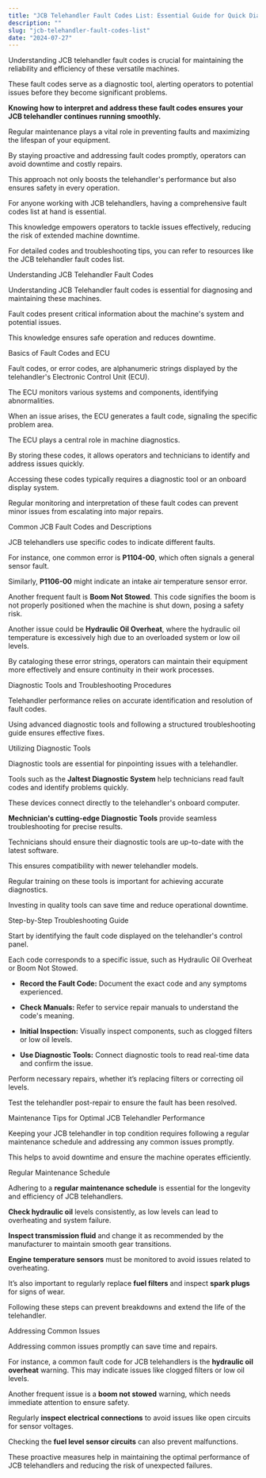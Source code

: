 ```yaml
---
title: "JCB Telehandler Fault Codes List: Essential Guide for Quick Diagnostics"
description: ""
slug: "jcb-telehandler-fault-codes-list"
date: "2024-07-27"
---
```



Understanding JCB telehandler fault codes is crucial for maintaining the reliability and efficiency of these versatile machines. 

These fault codes serve as a diagnostic tool, alerting operators to potential issues before they become significant problems. 

**Knowing how to interpret and address these fault codes ensures your JCB telehandler continues running smoothly.**

Regular maintenance plays a vital role in preventing faults and maximizing the lifespan of your equipment. 

By staying proactive and addressing fault codes promptly, operators can avoid downtime and costly repairs. 

This approach not only boosts the telehandler's performance but also ensures safety in every operation.

For anyone working with JCB telehandlers, having a comprehensive fault codes list at hand is essential. 

This knowledge empowers operators to tackle issues effectively, reducing the risk of extended machine downtime. 

For detailed codes and troubleshooting tips, you can refer to resources like the JCB telehandler fault codes list.

Understanding JCB Telehandler Fault Codes

Understanding JCB Telehandler fault codes is essential for diagnosing and maintaining these machines. 

Fault codes present critical information about the machine's system and potential issues. 

This knowledge ensures safe operation and reduces downtime.

Basics of Fault Codes and ECU

Fault codes, or error codes, are alphanumeric strings displayed by the telehandler's Electronic Control Unit (ECU). 

The ECU monitors various systems and components, identifying abnormalities. 

When an issue arises, the ECU generates a fault code, signaling the specific problem area.

The ECU plays a central role in machine diagnostics. 

By storing these codes, it allows operators and technicians to identify and address issues quickly. 

Accessing these codes typically requires a diagnostic tool or an onboard display system.

Regular monitoring and interpretation of these fault codes can prevent minor issues from escalating into major repairs.

Common JCB Fault Codes and Descriptions

JCB telehandlers use specific codes to indicate different faults. 

For instance, one common error is **P1104-00**, which often signals a general sensor fault. 

Similarly, **P1106-00** might indicate an intake air temperature sensor error.

Another frequent fault is **Boom Not Stowed**. This code signifies the boom is not properly positioned when the machine is shut down, posing a safety risk. 

Another issue could be **Hydraulic Oil Overheat**, where the hydraulic oil temperature is excessively high due to an overloaded system or low oil levels.

By cataloging these error strings, operators can maintain their equipment more effectively and ensure continuity in their work processes.

Diagnostic Tools and Troubleshooting Procedures

Telehandler performance relies on accurate identification and resolution of fault codes. 

Using advanced diagnostic tools and following a structured troubleshooting guide ensures effective fixes.

Utilizing Diagnostic Tools

Diagnostic tools are essential for pinpointing issues with a telehandler. 

Tools such as the **Jaltest Diagnostic System** help technicians read fault codes and identify problems quickly.

These devices connect directly to the telehandler's onboard computer. 

**Mechnician's cutting-edge Diagnostic Tools** provide seamless troubleshooting for precise results.

Technicians should ensure their diagnostic tools are up-to-date with the latest software. 

This ensures compatibility with newer telehandler models.

Regular training on these tools is important for achieving accurate diagnostics. 

Investing in quality tools can save time and reduce operational downtime.

Step-by-Step Troubleshooting Guide

Start by identifying the fault code displayed on the telehandler's control panel. 

Each code corresponds to a specific issue, such as Hydraulic Oil Overheat or Boom Not Stowed.

- **Record the Fault Code:** Document the exact code and any symptoms experienced.

- **Check Manuals:** Refer to service repair manuals to understand the code's meaning.

- **Initial Inspection:** Visually inspect components, such as clogged filters or low oil levels.

- **Use Diagnostic Tools:** Connect diagnostic tools to read real-time data and confirm the issue.

Perform necessary repairs, whether it’s replacing filters or correcting oil levels. 

Test the telehandler post-repair to ensure the fault has been resolved.

Maintenance Tips for Optimal JCB Telehandler Performance

Keeping your JCB telehandler in top condition requires following a regular maintenance schedule and addressing any common issues promptly. 

This helps to avoid downtime and ensure the machine operates efficiently.

Regular Maintenance Schedule

Adhering to a **regular maintenance schedule** is essential for the longevity and efficiency of JCB telehandlers. 

**Check hydraulic oil** levels consistently, as low levels can lead to overheating and system failure. 

**Inspect transmission fluid** and change it as recommended by the manufacturer to maintain smooth gear transitions.

**Engine temperature sensors** must be monitored to avoid issues related to overheating. 

It’s also important to regularly replace **fuel filters** and inspect **spark plugs** for signs of wear. 

Following these steps can prevent breakdowns and extend the life of the telehandler.

Addressing Common Issues

Addressing common issues promptly can save time and repairs. 

For instance, a common fault code for JCB telehandlers is the **hydraulic oil overheat** warning. This may indicate issues like clogged filters or low oil levels. 

Another frequent issue is a **boom not stowed** warning, which needs immediate attention to ensure safety.

Regularly **inspect electrical connections** to avoid issues like open circuits for sensor voltages. 

Checking the **fuel level sensor circuits** can also prevent malfunctions. 

These proactive measures help in maintaining the optimal performance of JCB telehandlers and reducing the risk of unexpected failures.

